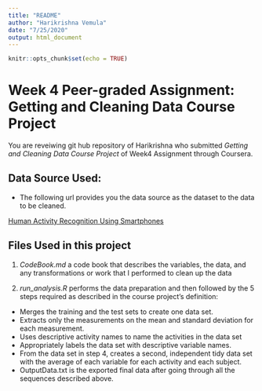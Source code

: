 ```yaml
---
title: "README"
author: "Harikrishna Vemula"
date: "7/25/2020"
output: html_document
---
```


```r
knitr::opts_chunk$set(echo = TRUE)
```

# Week 4 Peer-graded Assignment: Getting and Cleaning Data Course Project

You are reveiwing git hub repository of Harikrishna who submitted *Getting and Cleaning Data Course Project* of Week4 Assignment through Coursera.

## Data Source Used:
- The following url provides you the data source as the dataset to the data to be cleaned.

[Human Activity Recognition Using Smartphones](http://archive.ics.uci.edu/ml/datasets/Human+Activity+Recognition+Using+Smartphones)

## Files Used in this project 

1. *CodeBook.md* a code book that describes the variables, the data, and any transformations or work that I performed to clean up the data

2. *run_analysis.R* performs the data preparation and then followed by the 5 steps required as described in the course project’s definition:
  + Merges the training and the test sets to create one data set.
  + Extracts only the measurements on the mean and standard deviation for each measurement.
  + Uses descriptive activity names to name the activities in the data set
  + Appropriately labels the data set with descriptive variable names.
  + From the data set in step 4, creates a second, independent tidy data set with the average of each variable for each activity and each subject.
  + OutputData.txt is the exported final data after going through all the sequences described above.



